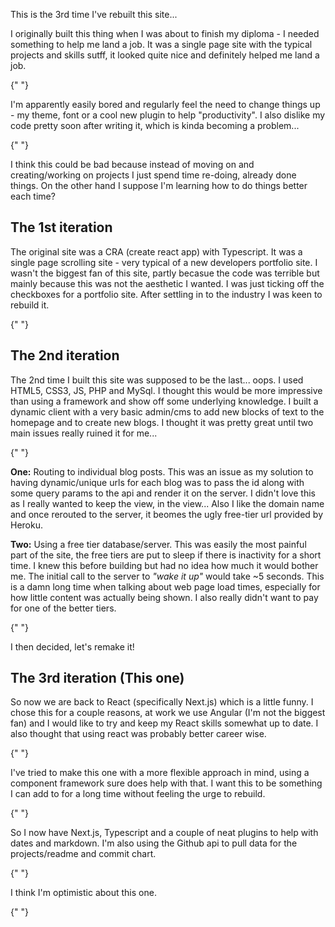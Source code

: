 
<Layout>

<PostHeader
	title="The making of this site"
	date="21/06/2022"
	author="Lachlan Stephan"
	headMeta="Making this site"
	backLink="blogs"
/>

This is the 3rd time I've rebuilt this site...

I originally built this thing when I was about to finish my diploma - I
needed something to help me land a job. It was a single page site with the
typical projects and skills sutff, it looked quite nice and definitely helped me
land a job.

{" "}

I'm apparently easily bored and regularly feel the need to change things up - my
theme, font or a cool new plugin to help "productivity". I also dislike my code pretty soon after writing it, which is kinda becoming a problem...

{" "}

I think this could be bad because instead of moving on and creating/working on projects I just spend time re-doing, already done things. On the other hand I suppose I'm learning how to do things better each time?

## The 1st iteration

The original site was a CRA (create react app) with Typescript. It was a single page scrolling site - very typical of a new developers portfolio site. I wasn't the biggest fan of this site, partly becasue the code was terrible but mainly because this was not the aesthetic I wanted. I was just ticking off the checkboxes for a portfolio site. After settling in to the industry I was keen to rebuild it.

{" "}

## The 2nd iteration

The 2nd time I built this site was supposed to be the last... oops. I used HTML5, CSS3, JS, PHP and MySql. I thought this would be more impressive than using a framework and show off some underlying knowledge. I built a dynamic client with a very basic admin/cms to add new blocks of text to the homepage and to create new blogs. I thought it was pretty great until two main issues really ruined it for me...

{" "}

**One:** Routing to individual blog posts. This was an issue as my solution to having dynamic/unique urls for each blog was to pass the id along with some query params to the api and render it on the server. I didn't love this as I really wanted to keep the view, in the view... Also I like the domain name and once rerouted to the server, it beomes the ugly free-tier url provided by Heroku.

**Two:** Using a free tier database/server. This was easily the most painful part
of the site, the free tiers are put to sleep if there is inactivity for a short time.
I knew this before building but had no idea how much it would bother me. The initial
call to the server to _"wake it up"_ would take ~5 seconds. This is a damn long time
when talking about web page load times, especially for how little content was actually
being shown. I also really didn't want to pay for one of the better tiers.

{" "}

I then decided, let's remake it!

## The 3rd iteration (This one)

So now we are back to React (specifically Next.js) which is a little funny. I chose this for a couple reasons, at work we use Angular (I'm not the biggest fan) and I would like to try and keep my React skills somewhat up to date. I also thought that using react was probably better career wise.

{" "}

I've tried to make this one with a more flexible approach in mind, using a component framework sure does help with that. I want this to be something I can add to for a long time without feeling the urge to rebuild.

{" "}

So I now have Next.js, Typescript and a couple of neat plugins to help with dates and markdown. I'm also using the Github api to pull data for the projects/readme and commit chart.

{" "}

I think I'm optimistic about this one.

{" "}

<PostFooter
	title="TLDR: A lot of time likely wasted..."
	isBlog={true}
	text=" "
/>

</Layout>
